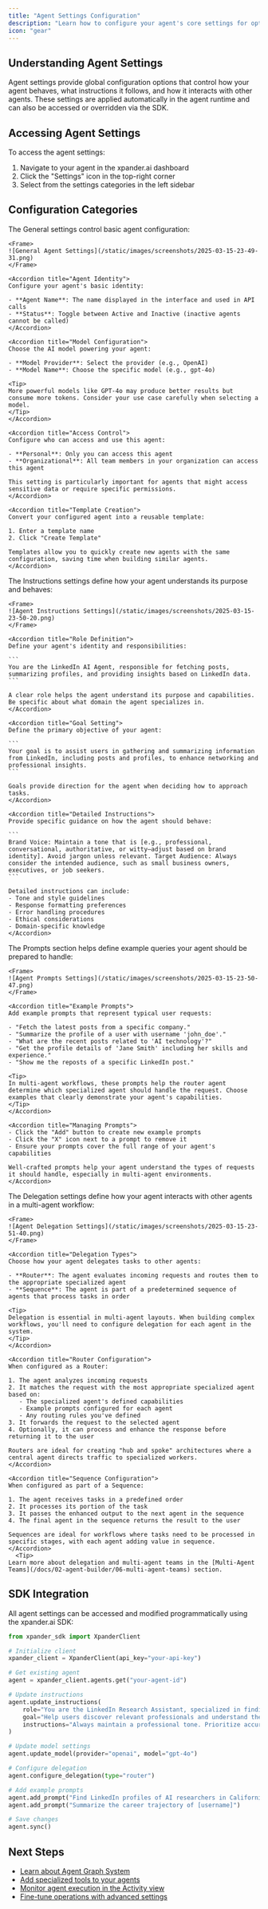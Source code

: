 ```yaml
---
title: "Agent Settings Configuration"
description: "Learn how to configure your agent's core settings for optimal performance"
icon: "gear"
---
```


## Understanding Agent Settings

Agent settings provide global configuration options that control how your agent behaves, what instructions it follows, and how it interacts with other agents. These settings are applied automatically in the agent runtime and can also be accessed or overridden via the SDK.

## Accessing Agent Settings

To access the agent settings:

1. Navigate to your agent in the xpander.ai dashboard
2. Click the "Settings" icon in the top-right corner
3. Select from the settings categories in the left sidebar

## Configuration Categories

<Tabs>
  <Tab title="General">
    The General settings control basic agent configuration:
    
    <Frame>
    ![General Agent Settings](/static/images/screenshots/2025-03-15-23-49-31.png)
    </Frame>
    
    <Accordion title="Agent Identity">
    Configure your agent's basic identity:
    
    - **Agent Name**: The name displayed in the interface and used in API calls
    - **Status**: Toggle between Active and Inactive (inactive agents cannot be called)
    </Accordion>
    
    <Accordion title="Model Configuration">
    Choose the AI model powering your agent:
    
    - **Model Provider**: Select the provider (e.g., OpenAI)
    - **Model Name**: Choose the specific model (e.g., gpt-4o)
    
    <Tip>
    More powerful models like GPT-4o may produce better results but consume more tokens. Consider your use case carefully when selecting a model.
    </Tip>
    </Accordion>
    
    <Accordion title="Access Control">
    Configure who can access and use this agent:
    
    - **Personal**: Only you can access this agent
    - **Organizational**: All team members in your organization can access this agent
    
    This setting is particularly important for agents that might access sensitive data or require specific permissions.
    </Accordion>
    
    <Accordion title="Template Creation">
    Convert your configured agent into a reusable template:
    
    1. Enter a template name
    2. Click "Create Template"
    
    Templates allow you to quickly create new agents with the same configuration, saving time when building similar agents.
    </Accordion>
  </Tab>
  
  <Tab title="Instructions">
    The Instructions settings define how your agent understands its purpose and behaves:
    
    <Frame>
    ![Agent Instructions Settings](/static/images/screenshots/2025-03-15-23-50-20.png)
    </Frame>
    
    <Accordion title="Role Definition">
    Define your agent's identity and responsibilities:
    
    ```
    You are the LinkedIn AI Agent, responsible for fetching posts, summarizing profiles, and providing insights based on LinkedIn data.
    ```
    
    A clear role helps the agent understand its purpose and capabilities. Be specific about what domain the agent specializes in.
    </Accordion>
    
    <Accordion title="Goal Setting">
    Define the primary objective of your agent:
    
    ```
    Your goal is to assist users in gathering and summarizing information from LinkedIn, including posts and profiles, to enhance networking and professional insights.
    ```
    
    Goals provide direction for the agent when deciding how to approach tasks.
    </Accordion>
    
    <Accordion title="Detailed Instructions">
    Provide specific guidance on how the agent should behave:
    
    ```
    Brand Voice: Maintain a tone that is [e.g., professional, conversational, authoritative, or witty—adjust based on brand identity]. Avoid jargon unless relevant. Target Audience: Always consider the intended audience, such as small business owners, executives, or job seekers.
    ```
    
    Detailed instructions can include:
    - Tone and style guidelines
    - Response formatting preferences
    - Error handling procedures
    - Ethical considerations
    - Domain-specific knowledge
    </Accordion>
  </Tab>
  
  <Tab title="Prompts">
    The Prompts section helps define example queries your agent should be prepared to handle:
    
    <Frame>
    ![Agent Prompts Settings](/static/images/screenshots/2025-03-15-23-50-47.png)
    </Frame>
    
    <Accordion title="Example Prompts">
    Add example prompts that represent typical user requests:
    
    - "Fetch the latest posts from a specific company."
    - "Summarize the profile of a user with username 'john_doe'."
    - "What are the recent posts related to 'AI technology'?"
    - "Get the profile details of 'Jane Smith' including her skills and experience."
    - "Show me the reposts of a specific LinkedIn post."
    
    <Tip>
    In multi-agent workflows, these prompts help the router agent determine which specialized agent should handle the request. Choose examples that clearly demonstrate your agent's capabilities.
    </Tip>
    </Accordion>
    
    <Accordion title="Managing Prompts">
    - Click the "Add" button to create new example prompts
    - Click the "X" icon next to a prompt to remove it
    - Ensure your prompts cover the full range of your agent's capabilities
    
    Well-crafted prompts help your agent understand the types of requests it should handle, especially in multi-agent environments.
    </Accordion>
  </Tab>
  
  <Tab title="Delegation">
    The Delegation settings define how your agent interacts with other agents in a multi-agent workflow:
    
    <Frame>
    ![Agent Delegation Settings](/static/images/screenshots/2025-03-15-23-51-40.png)
    </Frame>
    
    <Accordion title="Delegation Types">
    Choose how your agent delegates tasks to other agents:
    
    - **Router**: The agent evaluates incoming requests and routes them to the appropriate specialized agent
    - **Sequence**: The agent is part of a predetermined sequence of agents that process tasks in order
    
    <Tip>
    Delegation is essential in multi-agent layouts. When building complex workflows, you'll need to configure delegation for each agent in the system.
    </Tip>
    </Accordion>
    
    <Accordion title="Router Configuration">
    When configured as a Router:
    
    1. The agent analyzes incoming requests
    2. It matches the request with the most appropriate specialized agent based on:
       - The specialized agent's defined capabilities
       - Example prompts configured for each agent
       - Any routing rules you've defined
    3. It forwards the request to the selected agent
    4. Optionally, it can process and enhance the response before returning it to the user
    
    Routers are ideal for creating "hub and spoke" architectures where a central agent directs traffic to specialized workers.
    </Accordion>
    
    <Accordion title="Sequence Configuration">
    When configured as part of a Sequence:
    
    1. The agent receives tasks in a predefined order
    2. It processes its portion of the task
    3. It passes the enhanced output to the next agent in the sequence
    4. The final agent in the sequence returns the result to the user
    
    Sequences are ideal for workflows where tasks need to be processed in specific stages, with each agent adding value in sequence.
    </Accordion>
      <Tip>
    Learn more about delegation and multi-agent teams in the [Multi-Agent Teams](/docs/02-agent-builder/06-multi-agent-teams) section.
  </Tip>
  </Tab>
</Tabs>

## SDK Integration

All agent settings can be accessed and modified programmatically using the xpander.ai SDK:

```python
from xpander_sdk import XpanderClient

# Initialize client
xpander_client = XpanderClient(api_key="your-api-key")

# Get existing agent
agent = xpander_client.agents.get("your-agent-id")

# Update instructions
agent.update_instructions(
    role="You are the LinkedIn Research Assistant, specialized in finding and analyzing profile data.",
    goal="Help users discover relevant professionals and understand their background and experience.",
    instructions="Always maintain a professional tone. Prioritize accuracy over speed."
)

# Update model settings
agent.update_model(provider="openai", model="gpt-4o")

# Configure delegation
agent.configure_delegation(type="router")

# Add example prompts
agent.add_prompt("Find LinkedIn profiles of AI researchers in California")
agent.add_prompt("Summarize the career trajectory of [username]")

# Save changes
agent.sync()
```

## Next Steps

- [Learn about Agent Graph System](/docs/02-agent-builder/02-agent-graph-system)
- [Add specialized tools to your agents](/docs/02-agent-builder/01-add-tools-to-agents)
- [Monitor agent execution in the Activity view](/docs/02-agent-builder/03-activity-view)
- [Fine-tune operations with advanced settings](/docs/02-agent-builder/04-advanced-operation-settings) 